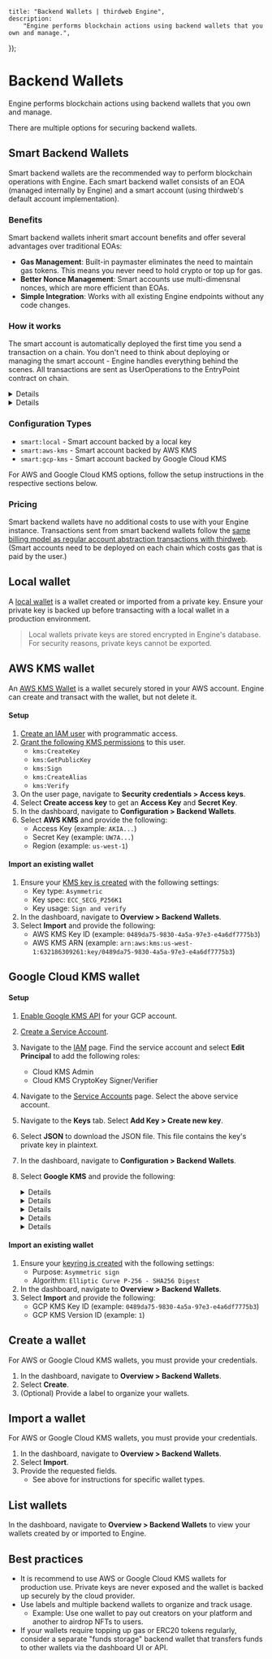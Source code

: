 
	title: "Backend Wallets | thirdweb Engine",
	description:
		"Engine performs blockchain actions using backend wallets that you own and manage.",
});

# Backend Wallets

Engine performs blockchain actions using backend wallets that you own and manage.

There are multiple options for securing backend wallets.

## Smart Backend Wallets

Smart backend wallets are the recommended way to perform blockchain operations with Engine. Each smart backend wallet consists of an EOA (managed internally by Engine) and a smart account (using thirdweb's default account implementation).

### Benefits

Smart backend wallets inherit smart account benefits and offer several advantages over traditional EOAs:

- **Gas Management**: Built-in paymaster eliminates the need to maintain gas tokens. This means you never need to hold crypto or top up for gas.
- **Better Nonce Management**: Smart accounts use multi-dimensnal nonces, which are more efficient than EOAs.
- **Simple Integration**: Works with all existing Engine endpoints without any code changes.

### How it works

The smart account is automatically deployed the first time you send a transaction on a chain. You don't need to think about deploying or managing the smart account - Engine handles everything behind the scenes. All transactions are sent as UserOperations to the EntryPoint contract on chain.

<Details summary="How are Smart Backend Wallets different from existing engine AA features?">
	Unlike the [previous account abstraction implementation in
	Engine](account-abstraction) where you had to manage both the account address
	(`x-account-address`) and the backend wallet address
	(`x-backend-wallet-address`) separately, smart backend wallets simplify this.
	The backend wallet address is now the smart account address itself.
</Details>

<Details summary="When not to use Smart Backend Wallets?">
	At this time, Smart Backend Wallets do not allow for importing a smart
	account. In use cases where you need to import a smart account (such as with
	session keys), you should use [Engine AA features that utilise the
	`x-account-address` header](account-abstraction).
</Details>

### Configuration Types

- `smart:local` - Smart account backed by a local key
- `smart:aws-kms` - Smart account backed by AWS KMS
- `smart:gcp-kms` - Smart account backed by Google Cloud KMS

For AWS and Google Cloud KMS options, follow the setup instructions in the respective sections below.

### Pricing

Smart backend wallets have no additional costs to use with your Engine instance. Transactions sent from smart backend wallets follow the [same billing model as regular account abstraction transactions with thirdweb](/connect/account-abstraction/infrastructure#pricing--billing). (Smart accounts need to be deployed on each chain which costs gas that is paid by the user.)

## Local wallet

A [local wallet](/references/wallets/v2/LocalWallet) is a wallet created or imported from a private key. Ensure your private key is backed up before transacting with a local wallet in a production environment.

> Local wallets private keys are stored encrypted in Engine's database. For security reasons, private keys cannot be exported.

## AWS KMS wallet

An [AWS KMS Wallet](/references/wallets/v2/AwsKmsWallet) is a wallet securely stored in your AWS account. Engine can create and transact with the wallet, but not delete it.

#### Setup

1. [Create an IAM user](https://docs.aws.amazon.com/IAM/latest/UserGuide/id_users_create.html#id_users_create_console) with programmatic access.
1. [Grant the following KMS permissions](https://docs.aws.amazon.com/kms/latest/developerguide/control-access.html) to this user.
   - `kms:CreateKey`
   - `kms:GetPublicKey`
   - `kms:Sign`
   - `kms:CreateAlias`
   - `kms:Verify`
1. On the user page, navigate to **Security credentials > Access keys**.
1. Select **Create access key** to get an **Access Key** and **Secret Key**.
1. In the dashboard, navigate to **Configuration > Backend Wallets**.
1. Select **AWS KMS** and provide the following:
   - Access Key (example: `AKIA...`)
   - Secret Key (example: `UW7A...`)
   - Region (example: `us-west-1`)

#### Import an existing wallet

1. Ensure your [KMS key is created](https://docs.aws.amazon.com/kms/latest/developerguide/create-keys.html) with the following settings:
   - Key type: `Asymmetric`
   - Key spec: `ECC_SECG_P256K1`
   - Key usage: `Sign and verify`
1. In the dashboard, navigate to **Overview > Backend Wallets**.
1. Select **Import** and provide the following:
   - AWS KMS Key ID (example: `0489da75-9830-4a5a-97e3-e4a6df7775b3`)
   - AWS KMS ARN (example: `arn:aws:kms:us-west-1:632186309261:key/0489da75-9830-4a5a-97e3-e4a6df7775b3`)

## Google Cloud KMS wallet

#### Setup

1. [Enable Google KMS API](https://cloud.google.com/kms/docs/create-encryption-keys#before-you-begin) for your GCP account.
1. [Create a Service Account](https://cloud.google.com/iam/docs/service-accounts-create).
1. Navigate to the [IAM](https://console.cloud.google.com/iam-admin/iam) page. Find the service account and select **Edit Principal** to add the following roles:
   - Cloud KMS Admin
   - Cloud KMS CryptoKey Signer/Verifier
1. Navigate to the [Service Accounts](https://console.cloud.google.com/iam-admin/serviceaccounts) page. Select the above service account.
1. Navigate to the **Keys** tab. Select **Add Key > Create new key**.
1. Select **JSON** to download the JSON file. This file contains the key's private key in plaintext.
1. In the dashboard, navigate to **Configuration > Backend Wallets**.
1. Select **Google KMS** and provide the following:

   <Details id="gcpApplicationProjectId" summary="gcpApplicationProjectId">

   This is the Project ID of the GCP project where the key was created.

   **Where to find**:

   - Navigate to the Google Cloud Console.
   - Click on the project dropdown at the top of the page.
   - The Project ID is displayed under your project's name.

   </Details>

   <Details id="gcpKmsLocationId" summary="gcpKmsLocationId">

   This is the location where the keyring was created (e.g., us-central1, europe-west1).

   **Where to find**:

   - In the Google Cloud Console, go to **Security > Cryptographic Keys**.
   - Click on the keyring that contains your key.
   - The location is displayed in the Location field.

   </Details>

   <Details id="gcpKmsKeyRingId" summary="gcpKmsKeyRingId">

   This is the ID of the keyring where your key is stored.

   **Where to find**:

   - In the Google Cloud Console, go to **Security > Cryptographic Keys**.
   - Select the keyring that contains your key.
   - The KeyRing ID is displayed in the list or the URL.

   </Details>

   <Details id="gcpApplicationCredentialEmail" summary="gcpApplicationCredentialEmail">

   This is the email associated with the service account used for accessing the KMS key.

   **Where to find**:

   - In the Google Cloud Console, go to **IAM & Admin > Service Accounts**.
   - Find the service account you are using. its email will be in the format: `name@project.iam.gserviceaccount.com`

   </Details>

   <Details id="gcpApplicationCredentialPrivateKey" summary="gcpApplicationCredentialPrivateKey">

   This is the private key of the service account that is used for authenticating API requests.

   **Where to find**:

   - Open the JSON file downloaded above.
   - Copy the value of the `private_key` field.

   </Details>

#### Import an existing wallet

1. Ensure your [keyring is created](https://cloud.google.com/kms/docs/create-key-ring) with the following settings:
   - Purpose: `Asymmetric sign`
   - Algorithm: `Elliptic Curve P-256 - SHA256 Digest`
1. In the dashboard, navigate to **Overview > Backend Wallets**.
1. Select **Import** and provide the following:
   - GCP KMS Key ID (example: `0489da75-9830-4a5a-97e3-e4a6df7775b3`)
   - GCP KMS Version ID (example: `1`)

## Create a wallet

For AWS or Google Cloud KMS wallets, you must provide your credentials.

1. In the dashboard, navigate to **Overview > Backend Wallets**.
1. Select **Create**.
1. (Optional) Provide a label to organize your wallets.

## Import a wallet

For AWS or Google Cloud KMS wallets, you must provide your credentials.

1. In the dashboard, navigate to **Overview > Backend Wallets**.
1. Select **Import**.
1. Provide the requested fields.
   - See above for instructions for specific wallet types.

## List wallets

In the dashboard, navigate to **Overview > Backend Wallets** to view your wallets created by or imported to Engine.

## Best practices

- It is recommend to use AWS or Google Cloud KMS wallets for production use. Private keys are never exposed and the wallet is backed up securely by the cloud provider.
- Use labels and multiple backend wallets to organize and track usage.
  - Example: Use one wallet to pay out creators on your platform and another to airdrop NFTs to users.
- If your wallets require topping up gas or ERC20 tokens regularly, consider a separate "funds storage" backend wallet that transfers funds to other wallets via the dashboard UI or API.
